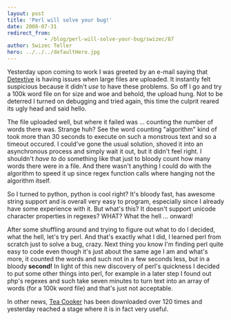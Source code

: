 ```yaml
---
layout: post
title: 'Perl will solve your bug!'
date: 2008-07-31
redirect_from: 
            - /blog/perl-will-solve-your-bug/swizec/87
author: Swizec Teller
hero: ../../../defaultHero.jpg
---
```

Yesterday upon coming to work I was greeted by an e-mail saying that [Detextive](http://detextive.net) is having issues when large files are uploaded. It instantly felt suspicious because it didn't _use_ to have these problems. So off I go and try a 100k word file on for size and woe and behold, the upload hung. Not to be deterred I turned on debugging and tried again, this time the culprit reared its ugly head and said hello.

The file uploaded well, but where it failed was ... counting the number of words there was. Strange huh? See the word counting "algorithm" kind of took more than 30 seconds to execute on such a monstrous text and so a timeout occured. I could've gone the usual solution, shoved it into an asynchronous process and simply wait it out, but it didn't feel right. I shouldn't _have to_ do something like that just to bloody count how many words there were in a file. And there wasn't anything I could do with the algorithm to speed it up since regex function calls where hanging not the algorithm itself.

So I turned to python, python is cool right? It's bloody fast, has awesome string support and is overall very easy to program, especially since I already have some experience with it. But what's this? It doesn't support unicode character properties in regexes? WHAT? What the hell ... onward!

After some shuffling around and trying to figure out what to do I decided, what the hell, let's try perl. And that's exactly what I did, I learned perl from scratch just to solve a bug, crazy. Next thing you know I'm finding perl quite easy to code even though it's just about the same age I am and what's more, it counted the words and such not in a few seconds less, but in a bloody **second!** In light of this new discovery of perl's quickness I decided to put some other things into perl, for example in a later step I found out php's regexes and such take seven minutes to turn text into an array of words (for a 100k word file) and that's just not acceptable.

In other news, [Tea Cooker](http://kde-look.org/content/show.php/Tea+Cooker?content=85564) has been downloaded over 120 times and yesterday reached a stage where it is in fact very useful.